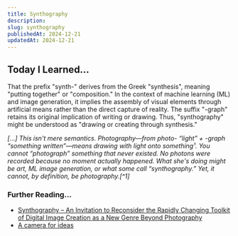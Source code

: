 ```yaml
---
title: Synthography
description: 
slug: synthography
publishedAt: 2024-12-21
updatedAt: 2024-12-21
---
```


## Today I Learned…

That the prefix "synth-" derives from the Greek "synthesis", meaning "putting together" or "composition." In the context of machine learning (ML) and image generation, it implies the assembly of visual elements through artificial means rather than the direct capture of reality. The suffix "-graph" retains its original implication of writing or drawing. Thus, "synthography" might be understood as "drawing or creating through synthesis."

<Cite>
[...] This isn't mere semantics. Photography—from photo- “light” + -graph “something written”—means drawing with light onto something¹. You cannot “photograph” something that never existed. No photons were recorded because no moment actually happened. What she's doing might be art, ML image generation, or what some call “synthography.” Yet, it cannot, by definition, be photography.[^1]
</Cite>

### Further Reading…

- [Synthography – An Invitation to Reconsider the Rapidly Changing Toolkit of Digital Image Creation as a New Genre Beyond Photography](https://web.archive.org/web/20221220183225/https://link.springer.com/chapter/10.1007/978-3-030-95531-1_22)
- [A camera for ideas](https://web.archive.org/web/20230906022043/https://stephango.com/synthography)

[^1]: [AI ‘Street Photography’ Isn’t Photography: What We Lose by Simulating Experience](https://simone.org/synthography/)